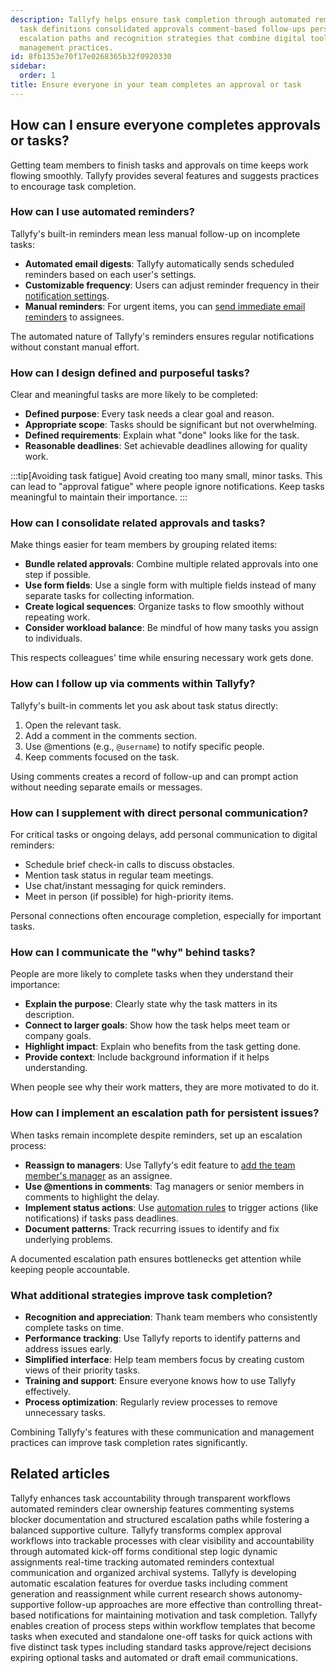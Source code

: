 ```yaml
---
description: Tallyfy helps ensure task completion through automated reminders clear
  task definitions consolidated approvals comment-based follow-ups personal communication
  escalation paths and recognition strategies that combine digital tools with effective
  management practices.
id: 8fb1353e70f17e0268365b32f0920330
sidebar:
  order: 1
title: Ensure everyone in your team completes an approval or task
---
```


## How can I ensure everyone completes approvals or tasks?

Getting team members to finish tasks and approvals on time keeps work flowing smoothly. Tallyfy provides several features and suggests practices to encourage task completion.

### How can I use automated reminders?

Tallyfy's built-in reminders mean less manual follow-up on incomplete tasks:

- **Automated email digests**: Tallyfy automatically sends scheduled reminders based on each user's settings.
- **Customizable frequency**: Users can adjust reminder frequency in their [notification settings](/products/pro/settings/personal-settings/how-can-i-manage-email-notifications-in-tallyfy/).
- **Manual reminders**: For urgent items, you can [send immediate email reminders](/products/pro/tracking-and-tasks/tasks/how-can-i-send-email-reminders-in-tallyfy/) to assignees.

The automated nature of Tallyfy's reminders ensures regular notifications without constant manual effort.

### How can I design defined and purposeful tasks?

Clear and meaningful tasks are more likely to be completed:

- **Defined purpose**: Every task needs a clear goal and reason.
- **Appropriate scope**: Tasks should be significant but not overwhelming.
- **Defined requirements**: Explain what "done" looks like for the task.
- **Reasonable deadlines**: Set achievable deadlines allowing for quality work.

:::tip[Avoiding task fatigue]
Avoid creating too many small, minor tasks. This can lead to "approval fatigue" where people ignore notifications. Keep tasks meaningful to maintain their importance.
:::

### How can I consolidate related approvals and tasks?

Make things easier for team members by grouping related items:

- **Bundle related approvals**: Combine multiple related approvals into one step if possible.
- **Use form fields**: Use a single form with multiple fields instead of many separate tasks for collecting information.
- **Create logical sequences**: Organize tasks to flow smoothly without repeating work.
- **Consider workload balance**: Be mindful of how many tasks you assign to individuals.

This respects colleagues' time while ensuring necessary work gets done.

### How can I follow up via comments within Tallyfy?

Tallyfy's built-in comments let you ask about task status directly:

1. Open the relevant task.
2. Add a comment in the comments section.
3. Use \@mentions (e.g., `@username`) to notify specific people.
4. Keep comments focused on the task.

Using comments creates a record of follow-up and can prompt action without needing separate emails or messages.

### How can I supplement with direct personal communication?

For critical tasks or ongoing delays, add personal communication to digital reminders:

- Schedule brief check-in calls to discuss obstacles.
- Mention task status in regular team meetings.
- Use chat/instant messaging for quick reminders.
- Meet in person (if possible) for high-priority items.

Personal connections often encourage completion, especially for important tasks.

### How can I communicate the "why" behind tasks?

People are more likely to complete tasks when they understand their importance:

- **Explain the purpose**: Clearly state why the task matters in its description.
- **Connect to larger goals**: Show how the task helps meet team or company goals.
- **Highlight impact**: Explain who benefits from the task getting done.
- **Provide context**: Include background information if it helps understanding.

When people see why their work matters, they are more motivated to do it.

### How can I implement an escalation path for persistent issues?

When tasks remain incomplete despite reminders, set up an escalation process:

- **Reassign to managers**: Use Tallyfy's edit feature to [add the team member's manager](/products/pro/tracking-and-tasks/tasks/edit-task/how-can-i-assign-members-to-tasks-in-tallyfy/) as an assignee.
- **Use \@mentions in comments**: Tag managers or senior members in comments to highlight the delay.
- **Implement status actions**: Use [automation rules](/products/pro/documenting/templates/automations/actions/status-actions/) to trigger actions (like notifications) if tasks pass deadlines.
- **Document patterns**: Track recurring issues to identify and fix underlying problems.

A documented escalation path ensures bottlenecks get attention while keeping people accountable.

### What additional strategies improve task completion?

- **Recognition and appreciation**: Thank team members who consistently complete tasks on time.
- **Performance tracking**: Use Tallyfy reports to identify patterns and address issues early.
- **Simplified interface**: Help team members focus by creating custom views of their priority tasks.
- **Training and support**: Ensure everyone knows how to use Tallyfy effectively.
- **Process optimization**: Regularly review processes to remove unnecessary tasks.

Combining Tallyfy's features with these communication and management practices can improve task completion rates significantly.


## Related articles
<CardGrid>
<LinkTitleCard header="<b>How To > Make people accountable for tasks</b>" href="/products/pro/tutorials/how-to/make-people-accountable-for-tasks/" > Tallyfy enhances task accountability through transparent workflows automated reminders clear ownership features commenting systems blocker documentation and structured escalation paths while fostering a balanced supportive culture. </LinkTitleCard>
<LinkTitleCard header="<b>How To > Automatically track and run complex approval workflows</b>" href="/products/pro/tutorials/how-to/track-and-run-complex-approval-workflows/" > Tallyfy transforms complex approval workflows into trackable processes with clear visibility and accountability through automated kick-off forms conditional step logic dynamic assignments real-time tracking automated reminders contextual communication and organized archival systems. </LinkTitleCard>
<LinkTitleCard header="<b>Tasks > Escalating overdue tasks</b>" href="/products/pro/tracking-and-tasks/tasks/task-escalation-for-overdue-items/" > Tallyfy is developing automatic escalation features for overdue tasks including comment generation and reassignment while current research shows autonomy-supportive follow-up approaches are more effective than controlling threat-based notifications for maintaining motivation and task completion. </LinkTitleCard>
<LinkTitleCard header="<b>Tasks > Step types</b>" href="/products/pro/tracking-and-tasks/tasks/what-types-of-tasks-can-i-create-with-tallyfy/" > Tallyfy enables creation of process steps within workflow templates that become tasks when executed and standalone one-off tasks for quick actions with five distinct task types including standard tasks approve/reject decisions expiring optional tasks and automated or draft email communications. </LinkTitleCard>
</CardGrid>